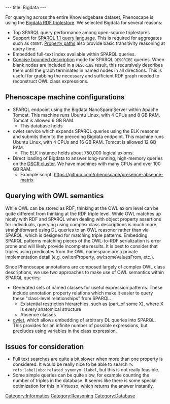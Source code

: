 ---
title: Bigdata
---

For querying across the entire Knowledgebase dataset, Phenoscape is using the [http://wiki.bigdata.com/wiki/index.php/Main_Page Bigdata RDF triplestore]. We selected Bigdata for several reasons:
* Top SPARQL query performance among open-source triplestores
* Support for [http://www.w3.org/TR/2013/REC-sparql11-query-20130321/ SPARQL 1.1 query language]. This is required for aggregates such as <code>COUNT</code>. [http://www.w3.org/TR/sparql11-query/#propertypaths Property paths] also provide basic transitivity reasoning at query time.
* Embedded full-text index available within SPARQL queries.
* [http://www.w3.org/Submission/CBD/ Concise bounded description] mode for SPARQL <code>DESCRIBE</code> queries. When blank nodes are included in a <code>DESCRIBE</code> result, this recursively describes them until the graph terminates in named nodes in all directions. This is useful for grabbing the necessary and sufficient RDF graph needed to reconstruct OWL class expressions.

==Phenoscape machine configurations==
* SPARQL endpoint using the Bigdata NanoSparqlServer within Apache Tomcat. This machine runs Ubuntu Linux, with 4 CPUs and 8 GB RAM. Tomcat is allowed 6 GB RAM.
** This database holds
* owlet service which expands SPARQL queries using the ELK reasoner and submits them to the preceding Bigdata endpoint. This machine runs Ubuntu Linux, with 4 CPUs and 16 GB RAM. Tomcat is allowed 12 GB RAM.
** The ELK instance holds about 750,000 logical axioms.
* Direct loading of Bigdata to answer long-running, high-memory queries on the [https://wiki.duke.edu/display/SCSC/DSCR DSCR cluster]. We have machines with many CPUs and over 100 GB RAM.
** Example script: https://github.com/phenoscape/presence-absence-matrix

==Querying with OWL semantics==
While OWL can be stored as RDF, thinking at the OWL axiom level can be quite different from thinking at the RDF triple level. While OWL matches up nicely with RDF and SPARQL when dealing with object property assertions for individuals, querying using complex class descriptions is much more straightforward using DL queries to an OWL reasoner rather than via SPARQL, which is designed for matching triple patterns. Embedding SPARQL patterns matching pieces of the OWL-to-RDF serialization is error prone and will likely provide incomplete results. It is best to consider that triples using predicates from the OWL namespace are a private implementation detail (e.g. owl:onProperty, owl:someValuesFrom, etc.).

Since Phenoscape annotations are composed largely of complex OWL class descriptions, we use two approaches to make use of OWL semantics within SPARQL queries:
* Generated sets of named classes for useful expression patterns. These include annotation property relations which make it easier to query these "class-level relationships" from SPARQL.
** Existential restriction hierarchies, such as (part_of some X), where X is every anatomical structure
** Absence classes
* [http://github.com/phenoscape/owlet owlet], which allows embedding of arbitrary DL queries into SPARQL. This provides for an infinite number of possible expressions, but precludes using variables in the class expression.

==Issues for consideration==
* Full text searches are quite a bit slower when more than one property is considered. It would be really nice to be able to search <code>?s rdfs:label|obo:related_synonym ?label</code>, but this is not really feasible.
* Some simple queries can be quite slow, for example counting the number of triples in the database. It seems like there is some special optimization for this in Virtuoso, which returns the answer instantly.

[[Category:Informatics]]
[[Category:Reasoning]]
[[Category:Database]]